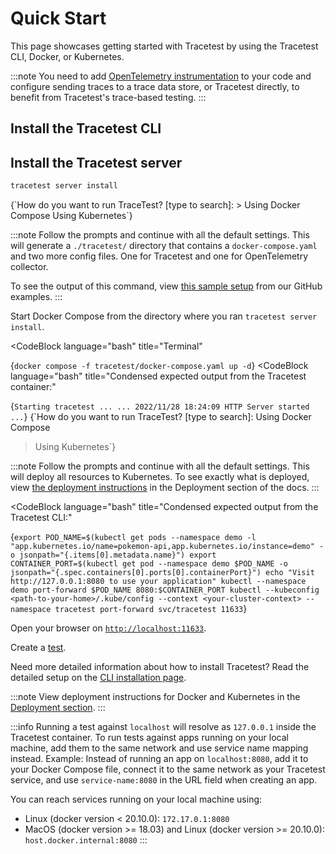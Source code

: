 # Quick Start

<!-- Docusaurus imports start -->


<!-- Docusaurus imports end -->

This page showcases getting started with Tracetest by using the Tracetest CLI, Docker, or Kubernetes.

:::note
You need to add [OpenTelemetry instrumentation](https://opentelemetry.io/docs/instrumentation/) to your code and configure sending traces to a trace data store, or Tracetest directly, to benefit from Tracetest's trace-based testing.
:::

## Install the Tracetest CLI

<GtagInstallCliTabs></GtagInstallCliTabs>

## Install the Tracetest server

```bash title="Terminal"
tracetest server install
```

<Tabs groupId="container-orchestrators">
  <TabItem value="docker-compose" label="Docker Compose" default>
    <CodeBlock
        language="text"
        title="Terminal"
    >
    {`How do you want to run TraceTest? [type to search]:
> Using Docker Compose
  Using Kubernetes`}
    </CodeBlock>

:::note
Follow the prompts and continue with all the default settings.
This will generate a `./tracetest/` directory that contains a `docker-compose.yaml` and two more config files. One for Tracetest and one for OpenTelemetry collector.

To see the output of this command, view [this sample setup](https://github.com/kubeshop/tracetest/tree/main/examples/tracetest-jaeger) from our GitHub examples.
:::

Start Docker Compose from the directory where you ran `tracetest server install`.

<CodeBlock
  language="bash"
  title="Terminal"
>
{`docker compose -f tracetest/docker-compose.yaml up -d`}
</CodeBlock>
<CodeBlock
  language="bash"
  title="Condensed expected output from the Tracetest container:"
>
{`Starting tracetest ...
...
2022/11/28 18:24:09 HTTP Server started
...`}
</CodeBlock>
  </TabItem>
  <TabItem value="kubernetes" label="Kubernetes">
    <CodeBlock
        language="text"
        title="Terminal"
    >
    {`How do you want to run TraceTest? [type to search]:
  Using Docker Compose
> Using Kubernetes`}
    </CodeBlock>

:::note
Follow the prompts and continue with all the default settings.
This will deploy all resources to Kubernetes.
To see exactly what is deployed, view [the deployment instructions](../deployment/kubernetes) in the Deployment section of the docs.
:::

<CodeBlock
  language="bash"
  title="Condensed expected output from the Tracetest CLI:"
>
{`export POD_NAME=$(kubectl get pods --namespace demo -l "app.kubernetes.io/name=pokemon-api,app.kubernetes.io/instance=demo" -o jsonpath="{.items[0].metadata.name}")
export CONTAINER_PORT=$(kubectl get pod --namespace demo $POD_NAME -o jsonpath="{.spec.containers[0].ports[0].containerPort}")
echo "Visit http://127.0.0.1:8080 to use your application"
kubectl --namespace demo port-forward $POD_NAME 8080:$CONTAINER_PORT
kubectl --kubeconfig <path-to-your-home>/.kube/config --context <your-cluster-context> --namespace tracetest port-forward svc/tracetest 11633`}
</CodeBlock>
  </TabItem>
</Tabs>

Open your browser on [`http://localhost:11633`](http://localhost:11633).

Create a [test](../web-ui/creating-tests.md).

Need more detailed information about how to install Tracetest? Read the detailed setup on the [CLI installation page](./detailed-installation).

:::note
View deployment instructions for Docker and Kubernetes in the [Deployment section](../deployment/overview).
:::

:::info
Running a test against `localhost` will resolve as `127.0.0.1` inside the Tracetest container. To run tests against apps running on your local machine, add them to the same network and use service name mapping instead. Example: Instead of running an app on `localhost:8080`, add it to your Docker Compose file, connect it to the same network as your Tracetest service, and use `service-name:8080` in the URL field when creating an app.

You can reach services running on your local machine using:

- Linux (docker version < 20.10.0): `172.17.0.1:8080`
- MacOS (docker version >= 18.03) and Linux (docker version >= 20.10.0): `host.docker.internal:8080`
:::
